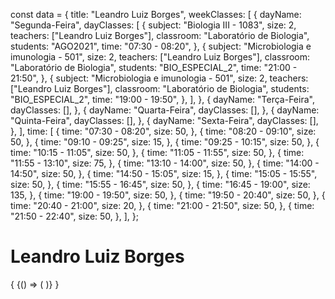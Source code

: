 const data = {
  title: "Leandro Luiz Borges",
  weekClasses: [
    {
      dayName: "Segunda-Feira",
      dayClasses: [
        {
          subject: "Biologia III - 1083",
          size: 2,
          teachers: ["Leandro Luiz Borges"],
          classroom: "Laboratório de Biologia",
          students: "AGO2021",
          time: "07:30 - 08:20",
        },
        {
          subject: "Microbiologia e imunologia - 501",
          size: 2,
          teachers: ["Leandro Luiz Borges"],
          classroom: "Laboratório de Biologia",
          students: "BIO_ESPECIAL_2",
          time: "21:00 - 21:50",
        },
        {
          subject: "Microbiologia e imunologia - 501",
          size: 2,
          teachers: ["Leandro Luiz Borges"],
          classroom: "Laboratório de Biologia",
          students: "BIO_ESPECIAL_2",
          time: "19:00 - 19:50",
        },
      ],
    },
    {
      dayName: "Terça-Feira",
      dayClasses: [],
    },
    {
      dayName: "Quarta-Feira",
      dayClasses: [],
    },
    {
      dayName: "Quinta-Feira",
      dayClasses: [],
    },
    {
      dayName: "Sexta-Feira",
      dayClasses: [],
    },
  ],
  time: [
    {
      time: "07:30 - 08:20",
      size: 50,
    },
    {
      time: "08:20 - 09:10",
      size: 50,
    },
    {
      time: "09:10 - 09:25",
      size: 15,
    },
    {
      time: "09:25 - 10:15",
      size: 50,
    },
    {
      time: "10:15 - 11:05",
      size: 50,
    },
    {
      time: "11:05 - 11:55",
      size: 50,
    },
    {
      time: "11:55 - 13:10",
      size: 75,
    },
    {
      time: "13:10 - 14:00",
      size: 50,
    },
    {
      time: "14:00 - 14:50",
      size: 50,
    },
    {
      time: "14:50 - 15:05",
      size: 15,
    },
    {
      time: "15:05 - 15:55",
      size: 50,
    },
    {
      time: "15:55 - 16:45",
      size: 50,
    },
    {
      time: "16:45 - 19:00",
      size: 135,
    },
    {
      time: "19:00 - 19:50",
      size: 50,
    },
    {
      time: "19:50 - 20:40",
      size: 50,
    },
    {
      time: "20:40 - 21:00",
      size: 20,
    },
    {
      time: "21:00 - 21:50",
      size: 50,
    },
    {
      time: "21:50 - 22:40",
      size: 50,
    },
  ],
};

# Leandro Luiz Borges

<div>
  {
    <BrowserOnly>
      {() => (
        <Grid
          title={data.title}
          weekClasses={data.weekClasses}
          time={data.time}
        />
      )}
    </BrowserOnly>
  }
</div>
